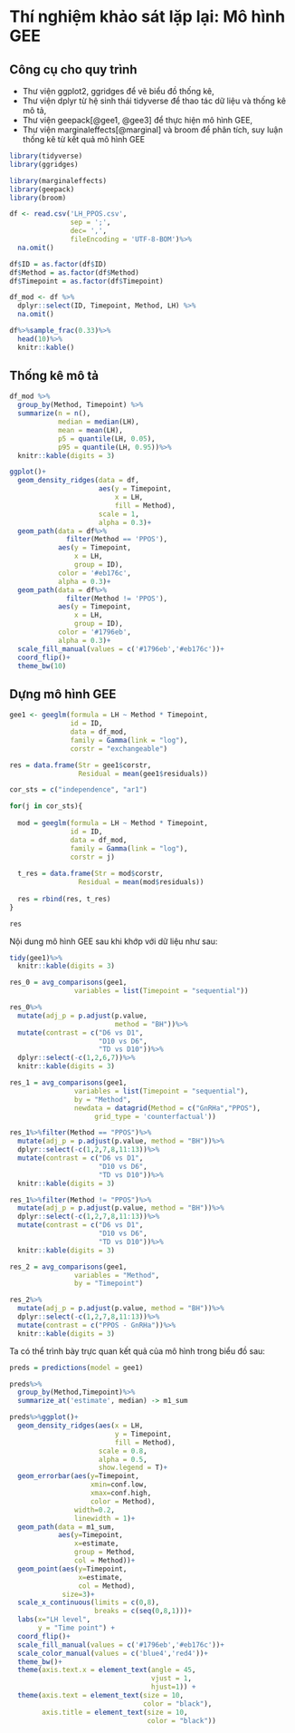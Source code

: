 # Thí nghiệm khảo sát lặp lại: Mô hình GEE

## Công cụ cho quy trình

+ Thư viện ggplot2, ggridges để vẽ biểu đồ thống kê,
+ Thư viện dplyr từ hệ sinh thái tidyverse để thao tác dữ liệu và thống kê mô tả,
+ Thư viện geepack[@gee1, @gee3] để thực hiện mô hình GEE,
+ Thư viện marginaleffects[@marginal] và broom để phân tích, suy luận thống kê từ kết quả mô hình GEE

```{r,echo = FALSE, message = FALSE,warning=FALSE}
library(tidyverse)
library(ggridges)

library(marginaleffects)
library(geepack)
library(broom)
```

```{r,echo = FALSE, message = FALSE,warning=FALSE}
df <- read.csv('LH_PPOS.csv', 
               sep = ';', 
               dec= ',', 
               fileEncoding = 'UTF-8-BOM')%>%
  na.omit()

df$ID = as.factor(df$ID)
df$Method = as.factor(df$Method)
df$Timepoint = as.factor(df$Timepoint)

df_mod <- df %>% 
  dplyr::select(ID, Timepoint, Method, LH) %>% 
  na.omit()

df%>%sample_frac(0.33)%>%
  head(10)%>%
  knitr::kable()
```

## Thống kê mô tả

```{r,echo = FALSE, message = FALSE,warning=FALSE}
df_mod %>% 
  group_by(Method, Timepoint) %>% 
  summarize(n = n(),
            median = median(LH),
            mean = mean(LH),
            p5 = quantile(LH, 0.05),
            p95 = quantile(LH, 0.95))%>% 
  knitr::kable(digits = 3)
```


```{r,message = FALSE,warning=FALSE}
ggplot()+
  geom_density_ridges(data = df,
                      aes(y = Timepoint, 
                          x = LH, 
                          fill = Method),
                      scale = 1,
                      alpha = 0.3)+
  geom_path(data = df%>%
              filter(Method == 'PPOS'),
            aes(y = Timepoint, 
                x = LH, 
                group = ID),
            color = '#eb176c',
            alpha = 0.3)+
  geom_path(data = df%>%
              filter(Method != 'PPOS'),
            aes(y = Timepoint, 
                x = LH, 
                group = ID),
            color = '#1796eb',
            alpha = 0.3)+
  scale_fill_manual(values = c('#1796eb','#eb176c'))+
  coord_flip()+
  theme_bw(10)
```

## Dựng mô hình GEE

```{r}
gee1 <- geeglm(formula = LH ~ Method * Timepoint, 
               id = ID,                                   
               data = df_mod, 
               family = Gamma(link = "log"),
               corstr = "exchangeable")

res = data.frame(Str = gee1$corstr,
                 Residual = mean(gee1$residuals))

cor_sts = c("independence", "ar1")

for(j in cor_sts){
  
  mod = geeglm(formula = LH ~ Method * Timepoint, 
               id = ID,                                   
               data = df_mod, 
               family = Gamma(link = "log"),
               corstr = j)
  
  t_res = data.frame(Str = mod$corstr,
                 Residual = mean(mod$residuals))
  
  res = rbind(res, t_res)
}

res
```


Nội dung mô hình GEE sau khi khớp với dữ liệu như sau:

```{r}
tidy(gee1)%>%
  knitr::kable(digits = 3)
```

```{r}
res_0 = avg_comparisons(gee1,
                variables = list(Timepoint = "sequential"))

res_0%>%
  mutate(adj_p = p.adjust(p.value, 
                          method = "BH"))%>%
  mutate(contrast = c("D6 vs D1",
                      "D10 vs D6",
                      "TD vs D10"))%>%
  dplyr::select(-c(1,2,6,7))%>%
  knitr::kable(digits = 3)
```

```{r}
res_1 = avg_comparisons(gee1,
                variables = list(Timepoint = "sequential"),
                by = "Method",
                newdata = datagrid(Method = c("GnRHa","PPOS"), 
                     grid_type = 'counterfactual'))

res_1%>%filter(Method == "PPOS")%>%
  mutate(adj_p = p.adjust(p.value, method = "BH"))%>%
  dplyr::select(-c(1,2,7,8,11:13))%>%
  mutate(contrast = c("D6 vs D1",
                      "D10 vs D6",
                      "TD vs D10"))%>%
  knitr::kable(digits = 3)

res_1%>%filter(Method != "PPOS")%>%
  mutate(adj_p = p.adjust(p.value, method = "BH"))%>%
  dplyr::select(-c(1,2,7,8,11:13))%>%
  mutate(contrast = c("D6 vs D1",
                      "D10 vs D6",
                      "TD vs D10"))%>%
  knitr::kable(digits = 3)
```

```{r}
res_2 = avg_comparisons(gee1,
                variables = "Method",
                by = "Timepoint")

res_2%>%
  mutate(adj_p = p.adjust(p.value, method = "BH"))%>%
  dplyr::select(-c(1,2,7,8,11:13))%>%
  mutate(contrast = c("PPOS - GnRHa"))%>%
  knitr::kable(digits = 3)
```

Ta có thể trình bày trực quan kết quả của mô hình trong biểu đồ sau:

```{r}
preds = predictions(model = gee1)

preds%>%
  group_by(Method,Timepoint)%>%
  summarize_at('estimate', median) -> m1_sum

preds%>%ggplot()+
  geom_density_ridges(aes(x = LH, 
                          y = Timepoint,
                          fill = Method),
                      scale = 0.8,
                      alpha = 0.5,
                      show.legend = T)+
  geom_errorbar(aes(y=Timepoint, 
                    xmin=conf.low, 
                    xmax=conf.high,
                    color = Method),
                width=0.2,
                linewidth = 1)+
  geom_path(data = m1_sum,
            aes(y=Timepoint, 
                x=estimate,
                group = Method,
                col = Method))+
  geom_point(aes(y=Timepoint, 
                 x=estimate,
                 col = Method), 
             size=3)+
  scale_x_continuous(limits = c(0,8), 
                     breaks = c(seq(0,8,1)))+
  labs(x="LH level", 
       y = "Time point") + 
  coord_flip()+
  scale_fill_manual(values = c('#1796eb','#eb176c'))+
  scale_color_manual(values = c('blue4','red4'))+
  theme_bw()+
  theme(axis.text.x = element_text(angle = 45, 
                                   vjust = 1, 
                                   hjust=1)) +
  theme(axis.text = element_text(size = 10, 
                                 color = "black"),
        axis.title = element_text(size = 10, 
                                  color = "black"))
```
